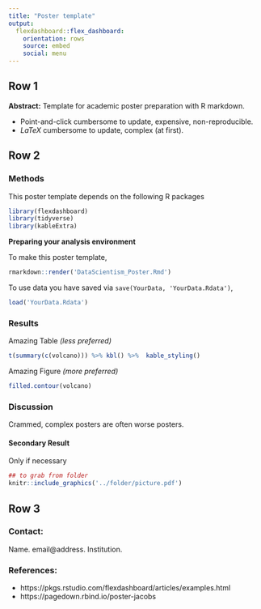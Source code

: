 ```yaml
---
title: "Poster template"
output:
  flexdashboard::flex_dashboard:
    orientation: rows
    source: embed
    social: menu
---
```





## Row 1 {data-height=15}
 **Abstract:** 
Template for academic poster preparation with R markdown.

* Point-and-click cumbersome to update, expensive, non-reproducible. 
* $LaTeX$ cumbersome to update, complex (at first).





## Row 2 {data-height=80}

### **Methods**

This poster template depends on the following R packages

```r
library(flexdashboard)
library(tidyverse)
library(kableExtra)
```


**Preparing your analysis environment**

To make this poster template,
```r
rmarkdown::render('DataScientism_Poster.Rmd')
```

To use data you have saved via `save(YourData, 'YourData.Rdata')`, 
```r
load('YourData.Rdata')
```


### **Results**

Amazing Table *(less preferred)*

```r
t(summary(c(volcano))) %>% kbl() %>%  kable_styling()
```


Amazing Figure *(more preferred)*

```r
filled.contour(volcano)
```




### **Discussion**


Crammed, complex posters are often worse posters.



#### Secondary Result
Only if necessary

```r
## to grab from folder
knitr::include_graphics('../folder/picture.pdf')
```




## Row 3 {data-height=5, .small}

### **Contact:**
Name. email@address. Institution.
  

### **References:**

* https://pkgs.rstudio.com/flexdashboard/articles/examples.html
* https://pagedown.rbind.io/poster-jacobs


<!-- ## COMPILE FROM CLI
    Rscript -e "rmarkdown::render('DataScientism_Poster.Rmd')"
    cp DataScientism_Poster.html ../docs/DataScientism_Poster.html
    
    ## Convert to PDF
    pandoc DataScientism_Poster.html -t latex -o DataScientism_Poster.pdf
    Rscript -e "pagedown::chrome_print('DataScientism_Poster.html')"
--->    


